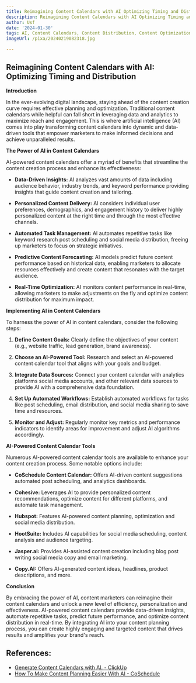 ```yaml
---
title: Reimagining Content Calendars with AI Optimizing Timing and Distribution
description: Reimagining Content Calendars with AI Optimizing Timing and Distribution
author: Usf
date: '2024-01-30'
tags: AI, Content Calendars, Content Distribution, Content Optimization, Timing Optimization
imageUrl: /pixa/20240219082318.jpg

---
```

## Reimagining Content Calendars with AI: Optimizing Timing and Distribution

**Introduction**

In the ever-evolving digital landscape, staying ahead of the content creation curve requires effective planning and optimization.  Traditional content calendars  while helpful  can fall  short in  leveraging data and analytics to maximize reach and engagement. This is where artificial intelligence  (AI) comes into play transforming content calendars into dynamic and data-driven tools that  empower marketers to make informed decisions and achieve unparalleled results.

**The Power of AI in Content  Calendars**

AI-powered content calendars offer  a myriad of benefits that streamline the content creation process and enhance its effectiveness:

-  **Data-Driven Insights:** AI analyzes vast amounts of data including audience behavior, industry trends, and keyword performance providing insights that  guide content creation and tailoring.

- **Personalized Content Delivery:** AI considers individual  user preferences, demographics,  and engagement history to deliver highly personalized content at the right time and through the most effective channels.

- **Automated Task Management:** AI  automates  repetitive tasks like keyword research post scheduling and social media distribution, freeing up marketers to focus on strategic initiatives.

- **Predictive  Content Forecasting:** AI models predict future content performance based on historical data, enabling  marketers to allocate resources effectively and create  content that resonates with the target audience.

-  **Real-Time Optimization:** AI monitors  content performance in real-time, allowing marketers to make adjustments on the fly  and optimize content distribution for  maximum impact.

**Implementing AI  in Content Calendars**

To harness the power of AI in content calendars, consider the following steps:

1. **Define Content Goals:** Clearly  define the objectives of your content (e.g., website traffic, lead generation,  brand awareness).

2. **Choose  an AI-Powered  Tool:** Research and select an AI-powered content calendar tool that aligns with your goals and budget.

3. **Integrate Data Sources:** Connect  your content calendar with analytics platforms  social media accounts, and other relevant data sources to provide AI with a comprehensive data foundation.

4. **Set Up Automated Workflows:**  Establish automated workflows for tasks like post scheduling, email distribution, and social media sharing  to save time and resources.

5. **Monitor and  Adjust:** Regularly monitor key metrics and performance indicators to identify areas for improvement and adjust AI  algorithms accordingly.

**AI-Powered Content Calendar Tools**

Numerous AI-powered content calendar tools are available  to enhance your content  creation process. Some notable  options include:

- **CoSchedule Content Calendar:** Offers AI-driven content suggestions automated post scheduling,  and analytics  dashboards.

-  **Cohesive:** Leverages AI to provide personalized content recommendations, optimize content for different platforms, and automate task management.

- **Hubspot:** Features AI-powered content planning, optimization and social media  distribution.

- **HootSuite:** Includes AI capabilities for social media scheduling, content analysis and audience targeting.

- **Jasper.ai:** Provides AI-assisted content creation including blog  post writing social  media copy and email marketing.

- **Copy.AI:** Offers  AI-generated content ideas, headlines, product descriptions, and more.

**Conclusion**

By embracing  the power  of AI, content marketers can reimagine their content  calendars and unlock a new level of efficiency,  personalization and effectiveness. AI-powered content calendars provide data-driven insights, automate repetitive tasks, predict future performance, and optimize  content distribution in real-time. By integrating AI into your content planning process, you can  create highly engaging and targeted content that drives results and amplifies your brand's  reach.

## References:
- [Generate Content Calendars with AI. - ClickUp](https://clickup.com/features/ai/content-calendar-generator)
- [How To Make Content Planning Easier With AI - CoSchedule](https://coschedule.com/ai-marketing/ai-content-planning)
